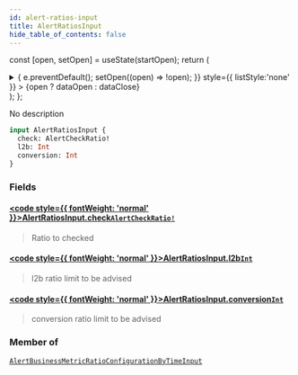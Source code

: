 ```yaml
---
id: alert-ratios-input
title: AlertRatiosInput
hide_table_of_contents: false
---
```






const [open, setOpen] = useState(startOpen);
return (
<details {...(open ? { open: true } : {})} className="details" style={{ border:'none', boxShadow:'none', background:'var(--ifm-background-color)' }}>
<summary
onClick={(e) => {
e.preventDefault();
setOpen((open) => !open);
}}
style={{ listStyle:'none' }} >
{open ? dataOpen : dataClose}
</summary>
{open && children}
</details>
);
};

No description

```graphql
input AlertRatiosInput {
  check: AlertCheckRatio!
  l2b: Int
  conversion: Int
}
```

### Fields

#### [<code style={{ fontWeight: 'normal' }}>AlertRatiosInput.<b>check</b></code>](#)<Bullet />[`AlertCheckRatio!`](/api/enums/alert-check-ratio) <Badge class="badge badge--secondary" text="non-null"/> <Badge class="badge badge--secondary" text="enum"/>

> Ratio to checked

#### [<code style={{ fontWeight: 'normal' }}>AlertRatiosInput.<b>l2b</b></code>](#)<Bullet />[`Int`](/api/scalars/int) <Badge class="badge badge--secondary" text="scalar"/>

> l2b ratio limit to be advised

#### [<code style={{ fontWeight: 'normal' }}>AlertRatiosInput.<b>conversion</b></code>](#)<Bullet />[`Int`](/api/scalars/int) <Badge class="badge badge--secondary" text="scalar"/>

> conversion ratio limit to be advised

### Member of

[`AlertBusinessMetricRatioConfigurationByTimeInput`](/api/inputs/alert-business-metric-ratio-configuration-by-time-input) <Badge class="badge badge--secondary" text="input"/>
